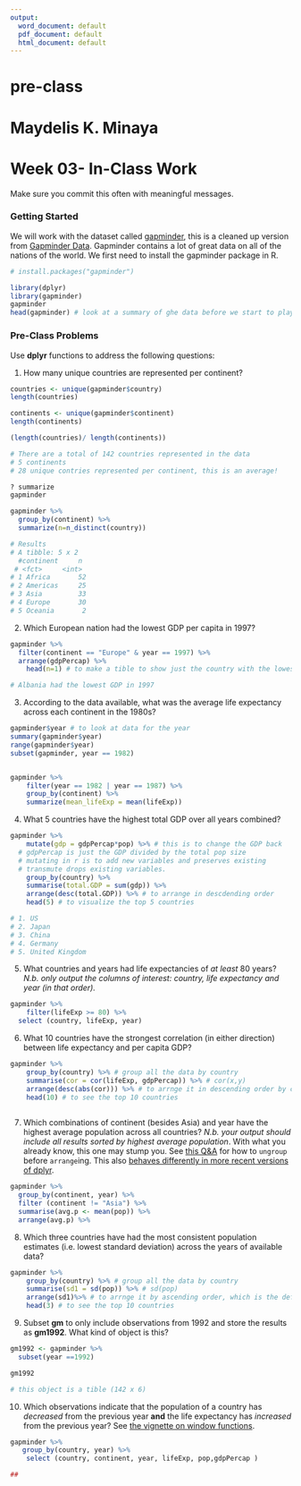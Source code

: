 ```yaml
---
output:
  word_document: default
  pdf_document: default
  html_document: default
---
```

# pre-class
# Maydelis K. Minaya 
# Week 03- In-Class Work 
Make sure you commit this often with meaningful messages. 


### Getting Started


We will work with the dataset called [gapminder](https://github.com/jennybc/gapminder), this is a cleaned up version from [Gapminder Data](http://www.gapminder.org/data/). Gapminder contains a lot of great data on all of the nations of the world. We first need to install the gapminder package in R. 

``` r
# install.packages("gapminder")

```



``` r
library(dplyr)
library(gapminder)
gapminder
head(gapminder) # look at a summary of ghe data before we start to play with it!
```



### Pre-Class Problems

Use **dplyr** functions to address the following questions:

1. How many unique countries are represented per continent?
``` r

countries <- unique(gapminder$country)
length(countries)

continents <- unique(gapminder$continent)
length(continents)

(length(countries)/ length(continents))

# There are a total of 142 countries represented in the data
# 5 continents
# 28 unique contries represented per continent, this is an average!

? summarize
gapminder

gapminder %>% 
  group_by(continent) %>% 
  summarize(n=n_distinct(country))

# Results
# A tibble: 5 x 2
  #continent     n
 # <fct>     <int>
# 1 Africa       52
# 2 Americas     25
# 3 Asia         33
# 4 Europe       30
# 5 Oceania       2

```

2. Which European nation had the lowest GDP per capita in 1997?

``` r

gapminder %>% 
  filter(continent == "Europe" & year == 1997) %>%
  arrange(gdpPercap) %>% 
    head(n=1) # to make a tible to show just the country with the lowest GDP

# Albania had the lowest GDP in 1997

```

3. According to the data available, what was the average life expectancy across each continent in the 1980s?

``` r

gapminder$year # to look at data for the year
summary(gapminder$year)
range(gapminder$year)
subset(gapminder, year == 1982)


gapminder %>%
    filter(year == 1982 | year == 1987) %>%
    group_by(continent) %>%
    summarize(mean_lifeExp = mean(lifeExp))

```

4. What 5 countries have the highest total GDP over all years combined?

``` r

gapminder %>%
    mutate(gdp = gdpPercap*pop) %>% # this is to change the GDP back
  # gdpPercap is just the GDP divided by the total pop size
  # mutating in r is to add new variables and preserves existing
  # transmute drops existing variables.
    group_by(country) %>%
    summarise(total.GDP = sum(gdp)) %>%
    arrange(desc(total.GDP)) %>% # to arrange in descdending order
    head(5) # to visualize the top 5 countries

# 1. US
# 2. Japan
# 3. China
# 4. Germany
# 5. United Kingdom

```

5. What countries and years had life expectancies of _at least_ 80 years? _N.b. only output the columns of interest: country, life expectancy and year (in that order)._

``` r

gapminder %>%
    filter(lifeExp >= 80) %>%
  select (country, lifeExp, year)

```

6. What 10 countries have the strongest correlation (in either direction) between life expectancy and per capita GDP?

``` r

gapminder %>%
    group_by(country) %>% # group all the data by country
    summarise(cor = cor(lifeExp, gdpPercap)) %>% # cor(x,y)
    arrange(desc(abs(cor))) %>% # to arrnge it in descending order by correlation
    head(10) # to see the top 10 countries
  
```

7. Which combinations of continent (besides Asia) and year have the highest average population across all countries? _N.b. your output should include all results sorted by highest average population_. With what you already know, this one may stump you. See [this Q&A](http://stackoverflow.com/q/27207963/654296) for how to `ungroup` before `arrange`ing. This also [behaves differently in more recent versions of dplyr](https://github.com/hadley/dplyr/releases/tag/v0.5.0).

``` r
gapminder %>%
  group_by(continent, year) %>%
  filter (continent != "Asia") %>%
  summarise(avg.p <- mean(pop)) %>%
  arrange(avg.p) %>%


```


8. Which three countries have had the most consistent population estimates (i.e. lowest standard deviation) across the years of available data? 

``` r
gapminder %>%
    group_by(country) %>% # group all the data by country
    summarise(sd1 = sd(pop)) %>% # sd(pop)
    arrange(sd1)%>% # to arrnge it by ascending order, which is the default in r
    head(3) # to see the top 10 countries

```

9. Subset **gm** to only include observations from 1992 and store the results as **gm1992**. What kind of object is this?

``` r

gm1992 <- gapminder %>%
  subset(year ==1992)

gm1992

# this object is a tible (142 x 6)

```


10. Which observations indicate that the population of a country has *decreased* from the previous year **and** the life expectancy has *increased* from the previous year? See [the vignette on window functions](https://cran.r-project.org/web/packages/dplyr/vignettes/window-functions.html).

``` r
gapminder %>%
   group_by(country, year) %>%
    select (country, continent, year, lifeExp, pop,gdpPercap )

##

```

